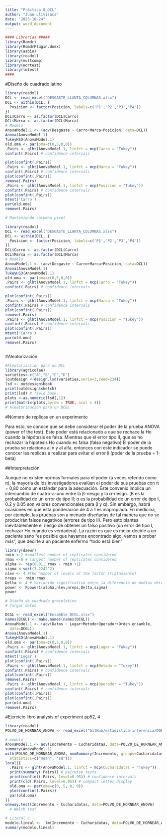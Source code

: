 ```yaml
---
title: "Práctica 8 DCL"
author: "Juan Llivisaca"
date: "2023-10-24"
output: word_document
---
```


```r
#### Librerías #####
library(Rcmdr)
library(RcmdrPlugin.doex)
library(asbio)
library(readxl)
library(multcomp)
library(nortest)
library(lmtest)
####
```

#Diseño de cuadrado latino

```r
library(readxl)
DCL <- read_excel("DESGASTE_LLANTA_COLUMNAS.xlsx")
DCL <- within(DCL, {
  Posicion <- factor(Posicion, labels=c('P1','P2','P3','P4'))
})
DCL$Carro <- as.factor(DCL$Carro)
DCL$Marca <- as.factor(DCL$Marca)
# Modelo 
AnovaModel.1 <- (aov(Desgaste ~ Carro+Marca+Posicion, data=DCL))
Anova(AnovaModel.1)
TukeyHSD(AnovaModel.1)
old.oma <- par(oma=c(0,5,0,0))
.Pairs <- glht(AnovaModel.1, linfct = mcp(Carro = "Tukey"))
confint(.Pairs) # confidence intervals

plot(confint(.Pairs))
.Pairs <- glht(AnovaModel.1, linfct = mcp(Marca = "Tukey"))
confint(.Pairs) # confidence intervals
plot(confint(.Pairs))
remove(.Pairs)
.Pairs <- glht(AnovaModel.1, linfct = mcp(Posicion = "Tukey"))
confint(.Pairs) # confidence intervals
plot(confint(.Pairs))
mtext('Carro')
par(old.oma)
remove(.Pairs)

# Manteniendo columna pivot

library(readxl)
DCL <- read_excel("DESGASTE_LLANTA_COLUMNAS.xlsx")
DCL <- within(DCL, {
  Posicion <- factor(Posicion, labels=c('P1','P2','P3','P4'))
})
DCL$Carro <- as.factor(DCL$Carro)
DCL$Marca <- as.factor(DCL$Marca)
# Modelo 
AnovaModel.1 <- (aov(Desgaste ~ Carro+Marca+Posicion, data=DCL))
Anova(AnovaModel.1)
TukeyHSD(AnovaModel.1)
old.oma <- par(oma=c(0,5,0,0))
.Pairs <- glht(AnovaModel.1, linfct = mcp(Carro = "Tukey"))
confint(.Pairs) # confidence intervals

plot(confint(.Pairs))
.Pairs <- glht(AnovaModel.1, linfct = mcp(Marca = "Tukey"))
confint(.Pairs) # confidence intervals
plot(confint(.Pairs))
remove(.Pairs)
.Pairs <- glht(AnovaModel.1, linfct = mcp(Posicion = "Tukey"))
confint(.Pairs) # confidence intervals
plot(confint(.Pairs))
mtext('Carro')
par(old.oma)
remove(.Pairs)



```
#Aleatorización
```r
#Aleatorización para un DCL
library(agricolae)
varieties<-c("A","B","C","D")
(outdesign <-design.lsd(varieties,serie=3,seed=234))
lsd <- outdesign$book
print(outdesign$sketch)
print(lsd) # field book.
plots <-as.numeric(lsd[,1])
print(matrix(plots,byrow = TRUE, ncol = 4))
# Aleatorización para un DCGL


```
#Número de replicas en un experimento

Para esto, se conoce que se debe considerar el poder de la prueba ANOVA (power of the test). Este poder está relacionado a que se rechace la Ho cuando la hipótesis es falsa. Mientras que el error tipo II, que es no rechazar la hipotésis Ho cuando es falsa (falso negativo)
El poder de la prueba se relaciona al n y al alfa, entonces con este indicador se puede conocer las replicas a realizar para evitar el error 
ii (poder de la prueba = 1-beta)

##Interpretación

Aunque no existen normas formales para el poder (a veces referido como π), la mayoría de los investigadores evalúan el poder de sus pruebas con π = 0,80 como un estándar para la adecuación. Este convenio implica un intercambio de cuatro-a-uno entre la β-riesgo y la α-riesgo. (Β es la probabilidad de un error de tipo II; α es la probabilidad de un error de tipo I, 0.2 y 0.05 son valores convencionales para β y α). Sin embargo, habrá ocasiones en que esta ponderación de 4 a 1 es inapropiada. En medicina, por ejemplo, las pruebas son a menudo diseñadas de tal manera que no se producirán falsos negativos (errores de tipo II). Pero esto plantea inevitablemente el riesgo de obtener un falso positivo (un error de tipo I, rechazar Ho cuando es verdadera). La razón es que es mejor decirle a un paciente sano "es posible que hayamos encontrado algo, vamos a probar más", que decirle a un paciente enfermo "todo está bien" 


```r
library(daewr)
rmin <-2 #smallest number of replicates considered
rmax <-6 # largest number of replicates considered
alpha <- rep(0.01, rmax - rmin +1)
sigma <-sqrt(3.2242^2)
nlev <- 4 #the number of levels of the factor (tratamiento)
nreps <- rmin:rmax
Delta <- 4 # Variación significativa entre la diferencia de medias detectable
power <- Fpower1(alpha,nlev,nreps,Delta,sigma)
power
```
```r
# Diseño de cuadrado grecolatino
# Cargar datos

DCGL <- read_excel("Ensamble DCGL.xlsx")
names(DCGL) <- make.names(names(DCGL))
AnovaModel.1 <- (aov(Datos ~ Lugar+Metodo+Operador+Orden.ensamble, 
  data=DCGL))
Anova(AnovaModel.1)
TukeyHSD(AnovaModel.1)
old.oma <- par(oma=c(0,5,0,0))
.Pairs <- glht(AnovaModel.1, linfct = mcp(Lugar = "Tukey"))
confint(.Pairs) # confidence intervals
mtext('Lugar')
plot(confint(.Pairs))
.Pairs <- glht(AnovaModel.1, linfct = mcp(Metodo = "Tukey"))
confint(.Pairs) # confidence intervals
plot(confint(.Pairs))
remove(.Pairs)
.Pairs <- glht(AnovaModel.1, linfct = mcp(Operador = "Tukey"))
confint(.Pairs) # confidence intervals
plot(confint(.Pairs))
plot(confint(.Pairs))
par(old.oma)
remove(.Pairs)

```

#Ejercicio libro analysis of experiment pp52, 4

```r
library(readxl)
POLVO_DE_HORNEAR_ANOVA <- read_excel("GitHub/estadistica-inferencia/DOE-UCuenca/POLVO DE HORNEAR - ANOVA.xlsx")

# modelo 
AnovaModel.1 <- aov(Incremento ~ Cucharidatas, data=POLVO_DE_HORNEAR_ANOVA)
summary(AnovaModel.1)
with(POLVO_DE_HORNEAR_ANOVA, numSummary(Incremento, groups=Cucharidatas, 
  statistics=c("mean", "sd")))
local({
  .Pairs <- glht(AnovaModel.1, linfct = mcp(Cucharidatas = "Tukey"))
  print(summary(.Pairs)) # pairwise tests
  print(confint(.Pairs, level=0.95)) # confidence intervals
  print(cld(.Pairs, level=0.05)) # compact letter display
  old.oma <- par(oma=c(0, 5, 0, 0))
  plot(confint(.Pairs))
  par(old.oma)
})
oneway.test(Incremento ~ Cucharidatas, data=POLVO_DE_HORNEAR_ANOVA) 
  # Welch test

# Literal c 
modelo.lineal <-  lm(Incremento ~ Cucharidatas, data=POLVO_DE_HORNEAR_ANOVA)
summary(modelo.lineal)

```


